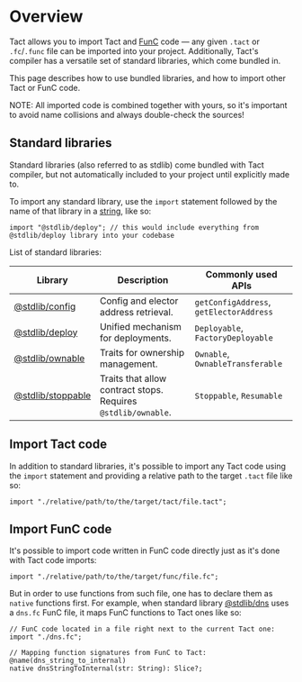 
# Overview

Tact allows you to import Tact and [FunC](https://docs.ton.org/develop/func/overview) code — any given `.tact` or `.fc`/`.func` file can be imported into your project. Additionally, Tact's compiler has a versatile set of standard libraries, which come bundled in.

This page describes how to use bundled libraries, and how to import other Tact or FunC code.

<Callout type="warning" emoji="⚠️">
NOTE: All imported code is combined together with yours, so it's important to avoid name collisions and always double-check the sources!
</Callout>

## Standard libraries

Standard libraries (also referred to as stdlib) come bundled with Tact compiler, but not automatically included to your project until explicitly made to.

To import any standard library, use the `import` statement followed by the name of that library in a [string](/language/ref/strings), like so:

```tact
import "@stdlib/deploy"; // this would include everything from @stdlib/deploy library into your codebase
```

List of standard libraries:

Library                | Description                                                   | Commonly used APIs
-------                | -----------                                                   | ------------------
[@stdlib/config][1]    | Config and elector address retrieval.                         | `getConfigAddress`, `getElectorAddress`
[@stdlib/deploy][3]    | Unified mechanism for deployments.                            | `Deployable`, `FactoryDeployable`
[@stdlib/ownable][5]   | Traits for ownership management.                              | `Ownable`, `OwnableTransferable`
[@stdlib/stoppable][6] | Traits that allow contract stops. Requires `@stdlib/ownable`. | `Stoppable`, `Resumable`

[1]: /language/libs/config
[3]: /language/libs/deploy
[5]: /language/libs/ownable
[6]: /language/libs/stoppable

## Import Tact code

In addition to standard libraries, it's possible to import any Tact code using the `import` statement and providing a relative path to the target `.tact` file like so:

```tact
import "./relative/path/to/the/target/tact/file.tact";
```

## Import FunC code

It's possible to import code written in FunC code directly just as it's done with Tact code imports:

```tact
import "./relative/path/to/the/target/func/file.fc";
```

But in order to use functions from such file, one has to declare them as `native` functions first. For example, when standard library [@stdlib/dns](/language/libs/dns) uses a `dns.fc` FunC file, it maps FunC functions to Tact ones like so:

```tact
// FunC code located in a file right next to the current Tact one:
import "./dns.fc";

// Mapping function signatures from FunC to Tact:
@name(dns_string_to_internal)
native dnsStringToInternal(str: String): Slice?;
```

